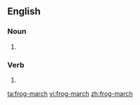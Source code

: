 ==English==

===Noun===
{{en-noun|head=[[frog]]-[[march]]|es}}

# {{alternative spelling of|frog march|lang=en}}

===Verb===
{{en-verb|head=[[frog]]-[[march]]|es}}

# {{alternative spelling of|frog march|lang=en}}

[[ta:frog-march]]
[[vi:frog-march]]
[[zh:frog-march]]